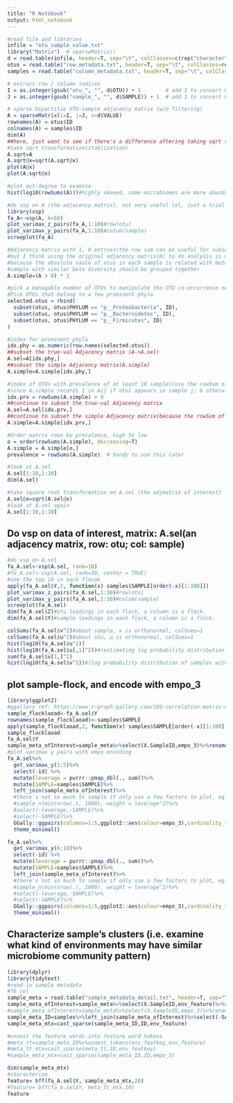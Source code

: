 ```yaml
---
title: "R Notebook"
output: html_notebook
---
```



```r
#read file and libraries
infile = "otu_sample_value.txt"
library("Matrix")  # sparseMatrix()
d = read.table(infile, header=T, sep="\t", colClasses=c(rep("character", 2), "numeric"))
otus = read.table("row_metadata.txt", header=T, sep="\t", colClasses=rep("character", 9))
samples = read.table("column_metadata.txt", header=T, sep="\t", colClasses=rep("character", 2))

# extract row / column indices
I = as.integer(gsub("otu_", "", d$OTU)) + 1        # add 1 to convert 0-index to 1-index
J = as.integer(gsub("sample_", "", d$SAMPLE)) + 1  # add 1 to convert 0-index to 1-index
```

```r
# sparse bipartitie OTU-sample adjacency matrix (w/o filtering)
A = sparseMatrix(i=I, j=J, x=d$VALUE)
rownames(A) = otus$ID
colnames(A) = samples$ID
dim(A)
##here, just want to see if there's a difference aftering taking sqrt transformation
#take sqrt transformation(stablization)
A.sqrt=A
A.sqrt@x=sqrt(A.sqrt@x)
plot(A@x)
plot(A.sqrt@x)

#plot out-degree to examine
hist(log10(rowSums(A)))#highly skewed, some microbiomes are more abundant than others
```

```r
#do vsp on A (the adjacency matrix), not very useful lol, just a trial
library(vsp)
fa_A<-vsp(A, k=50)
plot_varimax_z_pairs(fa_A,1:10)#row(otu)
plot_varimax_y_pairs(fa_A,1:10)#colum(sample)
screeplot(fa_A)
```

```r
#Adjacency matrix with 1, 0 entries(the row sum can be useful for subsetting the sample)
#but I think using the original adjacency matrix(A) to do analysis is more informative
#because the absolute vaule of otus in each sample is related with beta diversity
#sample with similar beta diversity should be grouped together
A.simple=(A > 0) * 1

#pick a managable number of OTUs to manipulate the OTU co-occurrence network
#Pick OTUs that belong to a few prominent phyla
selected.otus = rbind(
  subset(otus, otus$PHYLUM == "p__Proteobacteria", ID),
  subset(otus, otus$PHYLUM == "p__Bacteroidetes", ID),
  subset(otus, otus$PHYLUM == "p__Firmicutes", ID)
)

#index for prominent phyla
idx.phy = as.numeric(row.names(selected.otus))
##subset the true-val Adjacency matrix (A->A.sel)
A.sel=A[idx.phy,]
##subset the simple Adjacency matrix(A.simple)
A.simple=A.simple[idx.phy,]

#index of OTUs with prevalence of at least 10 samples(use the rowSum of A.simple to pick)
#since A.simple records 1 in Aij if otui appears in sample j; 0 otherwise
idx.prv = rowSums(A.simple) > 9
##continue to subset the true-val Adjacency matrix
A.sel=A.sel[idx.prv,]
##continue to subset the simple Adjacency matrix(because the rowSum of this matrix might be useful later), and I want to make sure the dimension matches the true-val Adj matrix
A.simple=A.simple[idx.prv,]

#Order matrix rows by prevalence, high to low
o = order(rowSums(A.simple), decreasing=T)
A.simple = A.simple[o,]
prevalence = rowSums(A.simple)  # handy to use this later

#look at A.sel
A.sel[1:10,1:10]
dim(A.sel)

```

```r
#take square root transformation on A.sel (the adjmatrix of interest)
A.sel@x=sqrt(A.sel@x)
#look at A.sel again
A.sel[1:10,1:10]
```
## Do vsp on data of interest, matrix: A.sel(an adjacency matrix, row: otu; col: sample)  
```r
#do vsp on A.sel 
fa_A.sel<-vsp(A.sel, rank=10)
#fa_A.sel<-vsp(A.sel, rank=30, center = TRUE)
#see the top 10 in each flocak
apply(fa_A.sel$Y,2, function(x) samples$SAMPLE[order(-x)[1:100]])
plot_varimax_z_pairs(fa_A.sel,1:10)#row(otu)
plot_varimax_y_pairs(fa_A.sel,1:10)#colum(sample)
screeplot(fa_A.sel)
dim(fa_A.sel$Z)#otu loadings in each flock, a column is a flock.
dim(fa_A.sel$Y)#sample loadings in each flock, a column is a flock.

colSums(fa_A.sel$v^2)#about sample, v is orthonormal, colSums=1
colSums(fa_A.sel$u^2)#about otu, u is orthonormal, colSums=1
hist(log10(fa_A.sel$u^2))
hist(log10(fa_A.sel$u[,1]^2))#(estimating log probability distribution of otus within the 1st topic?)
sum(fa_A.sel$v[1,]^2)
hist(log10(fa_A.sel$v^2))#(log probability distribution of samples within each of the k topics?)
```

## plot sample-flock, and encode with empo_3
```r
library(ggplot2)
#ggallery ref: https://www.r-graph-gallery.com/199-correlation-matrix-with-ggally.html
sample_flocklaoad<-fa_A.sel$Y
rownames(sample_flocklaoad)<-samples$SAMPLE
apply(sample_flocklaoad,2, function(x) samples$SAMPLE[order(-x)[1:100]])%>%View
sample_flocklaoad
fa_A.sel$Y
sample_meta_ofInterest=sample_meta%>%select(X.SampleID,empo_3)%>%rename(SAMPLE=X.SampleID)
#plot varimax y pairs with empo encoding
fa_A.sel%>%
  get_varimax_y(1:5)%>%
  select(-id) %>%
  mutate(leverage = purrr::pmap_dbl(., sum))%>%
  mutate(SAMPLE=samples$SAMPLE)%>%
  left_join(sample_meta_ofInterest)%>%
  #there's not so much to sample if only use a few factors to plot, eg. no need to sample when we use less than 5 factors to plot
  #sample_n(min(nrow(.), 1000), weight = leverage^2)%>%
  #select(-leverage,-SAMPLE)%>%
  #select(-SAMPLE)%>%
  GGally::ggpairs(columns=1:5,ggplot2::aes(colour=empo_3),cardinality_threshold = 17) +
  theme_minimal()

fa_A.sel%>%
  get_varimax_y(6:10)%>%
  select(-id) %>%
  mutate(leverage = purrr::pmap_dbl(., sum))%>%
  mutate(SAMPLE=samples$SAMPLE)%>%
  left_join(sample_meta_ofInterest)%>%
  #there's not so much to sample if only use a few factors to plot, eg. no need to sample when we use less than 5 factors to plot
  #sample_n(min(nrow(.), 1000), weight = leverage^2)%>%
  #select(-leverage,-SAMPLE)%>%
  #select(-SAMPLE)%>%
  GGally::ggpairs(columns=1:5,ggplot2::aes(colour=empo_3),cardinality_threshold = 17) +
  theme_minimal()

```


## Characterize sample's clusters (i.e. examine what kind of environments may have similar microbiome community pattern)
```r
library(dplyr)
library(tidytext)
#read in sample metadata
#76 col
sample_meta = read.table("sample_metadata_detail.txt", header=T, sep="\t", colClasses=rep("character", 76))
sample_meta_ofInterest=sample_meta%>%select(X.SampleID,env_feature)%>%rename(SAMPLE=X.SampleID)
#sample_meta_ofInterest=sample_meta%>%select(X.SampleID,empo_3)%>%rename(SAMPLE=X.SampleID)
sample_meta_ID=samples%>%left_join(sample_meta_ofInterest)%>%select(-SAMPLE)%>%mutate(ID=(0:1999))
sample_meta_mtx=cast_sparse(sample_meta_ID,ID,env_feature)

#unnest the feature words into feature word tokens
#meta_tt=sample_meta_ID%>%unnest_tokens(env_featkey,env_feature)
#meta_tt_mtx=cast_sparse(meta_tt,ID,env_featkey)
#sample_meta_mtx=cast_sparse(sample_meta_ID,ID,empo_3)

dim(sample_meta_mtx)
#characterize 
feature= bff(fa_A.sel$Y, sample_meta_mtx,20)
#feature= bff(fa_A.sel$Y, meta_tt_mtx,10)
feature
```


